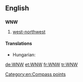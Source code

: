 ==English==

==={{abbreviation-old}}===
'''WNW'''

# [[west-northwest]]

====Translations====
{{trans-top|west-northwest}}
* Hungarian: {{t+|hu|NyÉNy}}
{{trans-mid}}
{{trans-bottom}}

[[Category:en:Compass points]]

[[de:WNW]]
[[et:WNW]]
[[fr:WNW]]
[[tr:WNW]]